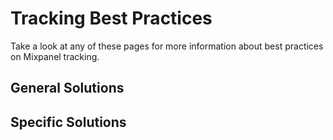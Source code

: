 
# Tracking Best Practices

Take a look at any of these pages for more information about best practices on Mixpanel tracking.

## General Solutions

<Cards>
  <Cards.Card icon title="Tracking Plan" href="/docs/tracking-best-practices/tracking-plan" />
  <Cards.Card icon title="Server-side Best Practices" href="/docs/tracking-best-practices/server-side-best-practices" />
  <Cards.Card icon title="Debugging" href="/docs/tracking-best-practices/debugging" />
</Cards>

## Specific Solutions

<Cards>
  <Cards.Card icon title="Bot Traffic" href="/docs/tracking-best-practices/bot-traffic" />
  <Cards.Card icon title="Developer Environments" href="/docs/tracking-best-practices/developer-environments" />
  <Cards.Card icon title="Geolocation" href="/docs/tracking-best-practices/geolocation" />
  <Cards.Card icon title="Hot Shard Limits" href="/docs/tracking-best-practices/hot-shard-limits" />
  <Cards.Card icon title="Traffic Attribution" href="/docs/tracking-best-practices/traffic-attribution" />
</Cards>
